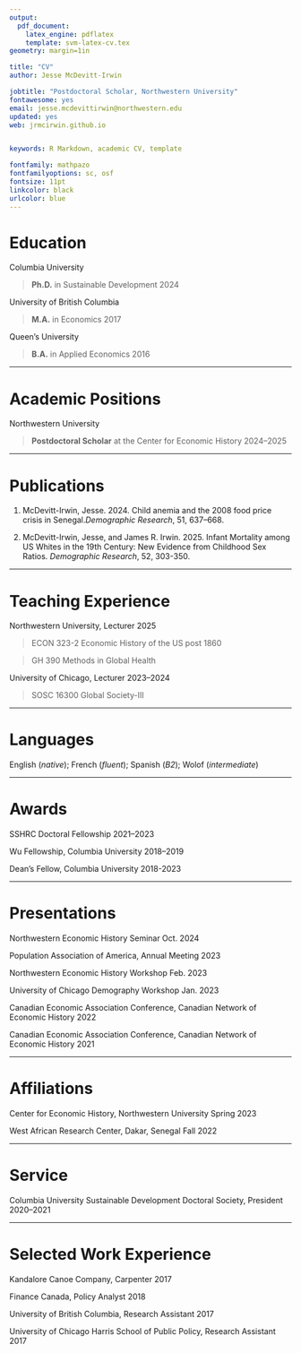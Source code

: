 ```yaml
---
output: 
  pdf_document:
    latex_engine: pdflatex
    template: svm-latex-cv.tex
geometry: margin=1in

title: "CV"
author: Jesse McDevitt-Irwin

jobtitle: "Postdoctoral Scholar, Northwestern University"
fontawesome: yes
email: jesse.mcdevittirwin@northwestern.edu
updated: yes
web: jrmcirwin.github.io


keywords: R Markdown, academic CV, template

fontfamily: mathpazo
fontfamilyoptions: sc, osf
fontsize: 11pt
linkcolor: black
urlcolor: blue
---
```


# Education

Columbia University

>__Ph.D.__ in Sustainable Development  \hfill 2024

University of British Columbia

>__M.A.__ in Economics \hfill 2017

Queen's University

>__B.A.__ in Applied Economics \hfill 2016

---

# Academic Positions

Northwestern University

> __Postdoctoral Scholar__ at the Center for Economic History  \hfill 2024--2025

---

# Publications

1. McDevitt-Irwin, Jesse. 2024. Child anemia and the 2008 food price crisis in Senegal.\newline _Demographic Research_, 51, 637–668.

2. McDevitt-Irwin, Jesse, and James R. Irwin. 2025. Infant Mortality among US Whites in the 19th Century: New Evidence from Childhood Sex Ratios. _Demographic Research_, 52, 303-350.


---

# Teaching Experience

Northwestern University, Lecturer \hfill 2025

> ECON 323-2 Economic History of the US post 1860

> GH 390 Methods in Global Health


University of Chicago, Lecturer \hfill 2023--2024

> SOSC 16300 Global Society-III 

---

# Languages

English  (_native_); French  (_fluent_); Spanish (_B2_); Wolof (_intermediate_)

---

# Awards

SSHRC Doctoral Fellowship \hfill 2021--2023

Wu Fellowship, Columbia University \hfill 2018--2019

Dean's Fellow, Columbia University \hfill 2018-2023

---

# Presentations

Northwestern Economic History Seminar \hfill Oct. 2024

Population Association of America, Annual Meeting \hfill 2023

Northwestern Economic History Workshop \hfill Feb. 2023

University of Chicago Demography Workshop \hfill Jan. 2023

Canadian Economic Association Conference, Canadian Network of Economic History \hfill  2022

Canadian Economic Association Conference, Canadian Network of Economic History \hfill  2021

---

# Affiliations

Center for Economic History, Northwestern University \hfill Spring 2023

West African Research Center, Dakar, Senegal \hfill Fall 2022

---

# Service

Columbia University Sustainable Development Doctoral Society, President \hfill 2020--2021

---

# Selected Work Experience

Kandalore Canoe Company, Carpenter \hfill 2017

Finance Canada, Policy Analyst \hfill 2018

University of British Columbia, Research Assistant \hfill 2017

University of Chicago Harris School of Public Policy, Research Assistant \hfill 2017

